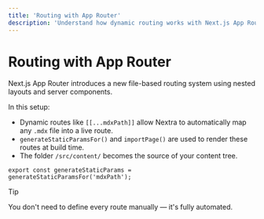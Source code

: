 ```yaml
---
title: 'Routing with App Router'
description: 'Understand how dynamic routing works with Next.js App Router and MDX.'
---
```


# Routing with App Router

Next.js App Router introduces a new file-based routing system using nested layouts and server components.

In this setup:

- Dynamic routes like `[[...mdxPath]]` allow Nextra to automatically map any `.mdx` file into a live route.
- `generateStaticParamsFor()` and `importPage()` are used to render these routes at build time.
- The folder `/src/content/` becomes the source of your content tree.

```tsx
export const generateStaticParams = generateStaticParamsFor('mdxPath');
```

> [!TIP]
>
> You don't need to define every route manually — it's fully automated.
